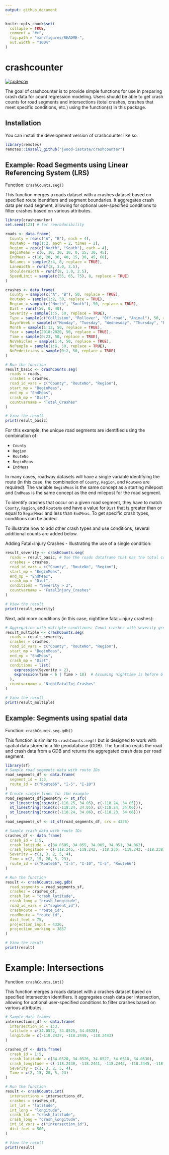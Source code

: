 ```yaml
---
output: github_document
---
```


<!-- README.md is generated from README.Rmd. Please edit that file -->

```r
knitr::opts_chunk$set(
  collapse = TRUE,
  comment = "#>",
  fig.path = "man/figures/README-",
  out.width = "100%"
)
```

# crashcounter

<!-- badges: start -->
[![codecov](https://codecov.io/gh/jwood-iastate/crashcounter/branch/master/graph/badge.svg?token=ofsyBpE669)](https://codecov.io/gh/jwood-iastate/crashcounter)
<!-- badges: end -->

The goal of crashcounter is to provide simple functions for use in preparing crash data for count regression modeling. Users should be able to get crash counts for road segments and intersections (total crashes, crashes that meet specific conditions, etc.) using the function(s) in this package.

## Installation

You can install the development version of crashcounter like so:

``` r
library(remotes)
remotes::install_github("jwood-iastate/crashcounter")
```

## Example: Road Segments using Linear Referencing System (LRS)
Function: `crashCounts.seg()`

This function merges a roads dataset with a crashes dataset based on specified route identifiers and segment boundaries. It aggregates crash data per road segment, allowing for optional user-specified conditions to filter crashes based on various attributes.

```r
library(crashcounter)
set.seed(123) # for reproducibility

roads <- data.frame(
  County = rep(c("A", "B"), each = 4),
  RouteNo = rep(1:2, each = 2, times = 2),
  Region = rep(c("North", "South"), each = 4),
  BeginMeas = c(0, 10, 20, 30, 0, 15, 30, 45),
  EndMeas = c(10, 20, 30, 40, 15, 30, 45, 60),
  NoLanes = sample(2:4, 8, replace = TRUE),
  LaneWidth = runif(8, 3.0, 3.5),
  ShoulderWidth = runif(8, 1.0, 2.5),
  SpeedLimit = sample(c(55, 65, 75), 8, replace = TRUE)
)

crashes <- data.frame(
  County = sample(c("A", "B"), 50, replace = TRUE),
  RouteNo = sample(1:2, 50, replace = TRUE),
  Region = sample(c("North", "South"), 50, replace = TRUE),
  Dist = runif(50, 0, 40),
  Severity = sample(1:5, 50, replace = TRUE),
  Type = sample(c("Collision", "Rollover", "Off-road", "Animal"), 50, replace = TRUE),
  DayofWeek = sample(c("Monday", "Tuesday", "Wednesday", "Thursday", "Friday", "Saturday", "Sunday"), 50, replace = TRUE),
  Month = sample(1:12, 50, replace = TRUE),
  Year = sample(2018:2020, 50, replace = TRUE),
  Time = sample(0:23, 50, replace = TRUE),
  NoVehicles = sample(1:4, 50, replace = TRUE),
  NoPeople = sample(1:6, 50, replace = TRUE),
  NoPedestrians = sample(0:2, 50, replace = TRUE)
)

# Run the function
result_basic <- crashCounts.seg(
  roads = roads,
  crashes = crashes,
  road_id_vars = c("County", "RouteNo", "Region"),
  start_mp = "BeginMeas",
  end_mp = "EndMeas",
  crash_mp = "Dist",
  countvarname = "Total_Crashes"
)

# View the result
print(result_basic)

```

For this example, the unique road segments are identified using the combination of:

 - `County`
 - `Region`
 - `RouteNo`
 - `BeginMeas`
 - `EndMeas`
 
In many cases, roadway datasets will have a single variable identifying the route (in this case, the combination of `County`, `Region`, and `RouteNo` are required). The variable `BeginMeas` is the same concept as a starting milepost and `EndMeas` is the same concept as the end milepost for the road segment.

To identify crashes that occur on a given road segment, they have to match `County`, `Region`, and `RouteNo` and have a value for `Dist` that is greater than or equal to `BeginMeas` and less than `EndMeas`. To get specific crash types, conditions can be added.

To illustrate how to add other crash types and use conditions, several additional counts are added below.

Adding Fatal+Injury Crashes - Illustrating the use of a single condition:
```r
result_severity <- crashCounts.seg(
  roads = result_basic, # Use the roads dataframe that has the total crashes
  crashes = crashes,
  road_id_vars = c("County", "RouteNo", "Region"),
  start_mp = "BeginMeas",
  end_mp = "EndMeas",
  crash_mp = "Dist",
  conditions = "Severity > 2",
  countvarname = "FatalInjury_Crashes"
)

# View the result
print(result_severity)
```

Next, add more conditions (in this case, nighttime fatal+injury crashes):

```r
# Aggregation with multiple conditions: Count crashes with severity greater than 2 and during nighttime
result_multiple <- crashCounts.seg(
  roads = result_severity,
  crashes = crashes,
  road_id_vars = c("County", "RouteNo", "Region"),
  start_mp = "BeginMeas",
  end_mp = "EndMeas",
  crash_mp = "Dist",
  conditions = list(
    expression(Severity > 2),
    expression(Time < 6 | Time > 18)  # Assuming nighttime is before 6 AM or after 6 PM
  ),
  countvarname = "NightFatalInj_Crashes"
)

# View the result
print(result_multiple)
```

## Example: Segments using spatial data
Function: `crashCounts.seg.gdb()`

This function is similar to `crashCounts.seg()` but is designed to work with spatial data stored in a file geodatabase (GDB). The function reads the road and crash data from a GDB and returns the aggregated crash data per road segment.
```r
library(sf)
# Sample road segments data with route IDs
road_segments_df <- data.frame(
  segment_id = 1:3,
  route_id = c("Route66", "I-5", "I-10")
)
# Create simple lines for the example
road_segments_df$geometry <- st_sfc(
  st_linestring(rbind(c(-118.25, 34.05), c(-118.24, 34.05))),
  st_linestring(rbind(c(-118.24, 34.05), c(-118.24, 34.06))),
  st_linestring(rbind(c(-118.24, 34.06), c(-118.23, 34.06)))
)
road_segments_sf <- st_sf(road_segments_df, crs = 4326)

# Sample crash data with route IDs
crashes_df <- data.frame(
  crash_id = 1:5,
  crash_latitude = c(34.0505, 34.055, 34.065, 34.051, 34.062),
  crash_longitude = c(-118.245, -118.242, -118.235, -118.243, -118.238),
  Severity = c(1, 3, 2, 5, 4),
  Time = c(2, 15, 20, 5, 23),
  route_id = c("Route66", "I-5", "I-10", "I-5", "Route66")
)

# Run the function
result <- crashCounts.seg.gdb(
  road_segments = road_segments_sf,
  crashes = crashes_df,
  crash_lat = "crash_latitude",
  crash_long = "crash_longitude",
  road_id_vars = c("segment_id"),
  crashRoute = "route_id",
  roadRoute = "route_id",
  dist_feet = 75,
  projection_input = 4326,
  projection_working = 3857
)

# View the result
print(result)
```

# Example: Intersections
Function: `crashCounts.int()`

This function merges a roads dataset with a crashes dataset based on specified intersection identifiers. It aggregates crash data per intersection, allowing for optional user-specified conditions to filter crashes based on various attributes.

```r
# Sample data frames
intersections_df <- data.frame(
  intersection_id = 1:3,
  latitude = c(34.0522, 34.0525, 34.0528),
  longitude = c(-118.2437, -118.2440, -118.2443)
)

crashes_df <- data.frame(
  crash_id = 1:5,
  crash_latitude = c(34.0520, 34.0526, 34.0527, 34.0510, 34.0530),
  crash_longitude = c(-118.2430, -118.2441, -118.2442, -118.2445, -118.2446),
  Severity = c(1, 3, 2, 5, 4),
  Time = c(2, 15, 20, 5, 23)
)

# Run the function
result <- crashCounts.int(
  intersections = intersections_df,
  crashes = crashes_df,
  int_lat = "latitude",
  int_long = "longitude",
  crash_lat = "crash_latitude",
  crash_long = "crash_longitude",
  int_id_vars = c("intersection_id"),
  dist_feet = 500,
)

# View the result
print(result)
```
